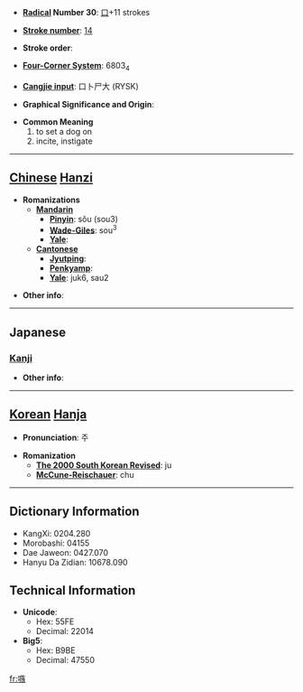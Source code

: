 * '''[[Wiktionary:Chinese radical index| Radical]] Number 30''': [[Wiktionary:Chinese radical index 口|口]]+11 strokes

* '''[[Wiktionary:Chinese total strokes index|Stroke number]]''': [[Wiktionary:Chinese total strokes index 14|14]]

* '''Stroke order''': 

* '''[[Wiktionary:Chinese four corner index|Four-Corner System]]''': 6803<sub>4</sub>

* '''[[Wiktionary:Chinese Cangjie index|Cangjie input]]''': 口卜尸大 (RYSK)

* '''Graphical Significance and Origin''': 

* '''Common Meaning'''
*#to set a dog on
*# incite, instigate


----

== [[Chinese]] [[Hanzi]] ==

* '''Romanizations'''
** '''[[Mandarin]]'''
*** '''[[Pinyin]]''': sǒu (sou3)
*** '''[[Wade-Giles]]''': sou<sup>3</sup>
*** '''[[Yale]]''': 
** '''[[Cantonese]]'''
*** '''[[Jyutping]]''':
*** '''[[Penkyamp]]''': 
*** '''[[Yale]]''': juk6, sau2

* '''Other info''': 

----

==Japanese==
===[[Kanji]]===
{{kanji|on readings=[[そう]] (sō)|kun readings=[[そそのかす]] (sosonokasu)}}

* '''Other info''':  

----

== [[Korean]] [[Hanja]] ==

* '''Pronunciation''': 주

* '''Romanization'''
** '''[[The 2000 South Korean Revised Romanization|The 2000 South Korean Revised]]''': ju
** '''[[McCune-Reischauer]]''': chu

----

== Dictionary Information ==

* KangXi: 0204.280
* Morobashi: 04155
* Dae Jaweon: 0427.070
* Hanyu Da Zidian: 10678.090

== Technical Information ==

* '''Unicode''':
** Hex: 55FE
** Decimal: 22014
* '''Big5''':
** Hex: B9BE
** Decimal: 47550

[[fr:嗾]]